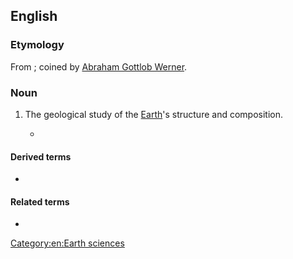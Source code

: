 ==English==

===Etymology===
From {{etyl|de|en}} {{m|de|Geognosie}}; coined by [[w:Abraham Gottlob Werner|Abraham Gottlob Werner]].

===Noun===
{{en-noun|-}}

# {{lb|en|obsolete|or|historical}} The geological study of the [[Earth]]'s structure and composition.
#* {{quote-book|lang=en|year=1847|author=Edward Hitchcock|passage=Some writers divide Geology into two branches; 1. '''Geognosy''', or Positive Geology, which embraces only the known facts of the science. 2. Geogony, or Speculative Geology, which attempts to point out the causes of those facts, and the inferences that result from them.|title=Elementary Geology}}

====Derived terms====
* {{l|en|geognost}}

====Related terms====
* {{l|en|geognosis}}

[[Category:en:Earth sciences]]